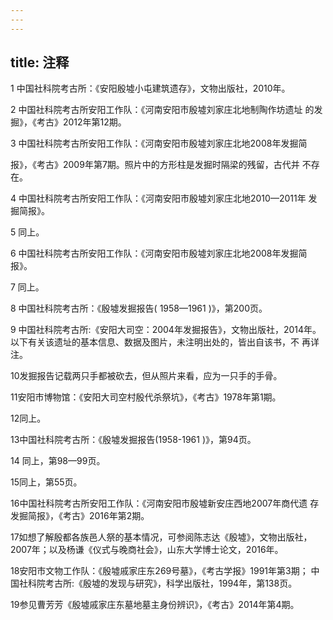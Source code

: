 ```yaml
---
---
---
```

title: 注释
---





1 中国社科院考古所：《安阳殷墟小屯建筑遗存》，文物出版社，2010年。



2 中国社科院考古所安阳工作队：《河南安阳市殷墟刘家庄北地制陶作坊遗址 的发掘》，《考古》2012年第12期。



3 中国社科院考古所安阳工作队：《河南安阳市殷墟刘家庄北地2008年发掘简





报》，《考古》2009年第7期。照片中的方形柱是发掘时隔梁的残留，古代并 不存在。



4 中国社科院考古所安阳工作队：《河南安阳市殷墟刘家庄北地2010—2011年 发掘简报》。



5 同上。



6 中国社科院考古所安阳工作队：《河南安阳市殷墟刘家庄北地2008年发掘简 报》。



7 同上。



8 中国社科院考古所：《殷墟发掘报告( 1958—1961 )》，第200页。



9 中国社科院考古所:《安阳大司空：2004年发掘报告》，文物出版社，2014年。 以下有关该遗址的基本信息、数据及图片，未注明出处的，皆出自该书，不 再详注。





10发掘报告记载两只手都被砍去，但从照片来看，应为一只手的手骨。

11安阳市博物馆：《安阳大司空村殷代杀祭坑》，《考古》1978年第1期。

12同上。

13中国社科院考古所：《殷墟发掘报告(1958-1961 )》，第94页。

14 同上，第98—99页。

15同上，第55页。

16中国社科院考古所安阳工作队：《河南安阳市殷墟新安庄西地2007年商代遗 存发掘简报》，《考古》2016年第2期。

17如想了解殷都各族邑人祭的基本情况，可参阅陈志达《殷墟》，文物出版社， 2007年；以及杨谦《仪式与晚商社会》，山东大学博士论文，2016年。

18安阳市文物工作队：《殷墟戚家庄东269号墓》，《考古学报》1991年第3期； 中国社科院考古所:《殷墟的发现与研究》，科学出版社，1994年，第138页。

19参见曹芳芳《殷墟戚家庄东墓地墓主身份辨识》，《考古》2014年第4期。